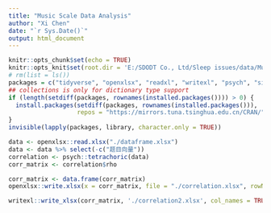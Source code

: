 ```yaml
---
title: "Music Scale Data Analysis"
author: "Xi Chen"
date: "`r Sys.Date()`"
output: html_document
---
```


```r
knitr::opts_chunk$set(echo = TRUE)
knitr::opts_knit$set(root.dir = 'E:/SDODT Co., Ltd/Sleep issues/data/Music Scale')
# rm(list = ls())
packages = c("tidyverse", "openxlsx", "readxl", "writexl", "psych", "sirt")
## collections is only for dictionary type support
if (length(setdiff(packages, rownames(installed.packages()))) > 0) {
  install.packages(setdiff(packages, rownames(installed.packages())), 
                   repos = "https://mirrors.tuna.tsinghua.edu.cn/CRAN/")
}
invisible(lapply(packages, library, character.only = TRUE))
```

```r
data <- openxlsx::read.xlsx("./dataframe.xlsx")
data <- data %>% select(-c("题目向量"))
correlation <- psych::tetrachoric(data)
corr_matrix <- correlation$rho
```

```r
corr_matrix <- data.frame(corr_matrix)
openxlsx::write.xlsx(x = corr_matrix, file = "./correlation.xlsx", rowNames = TRUE, colNames = TRUE)
```

```r
writexl::write_xlsx(corr_matrix, './correlation2.xlsx', col_names = TRUE)
```